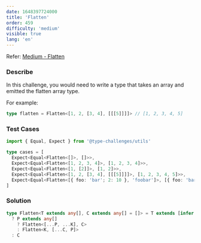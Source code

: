 ```yaml
---
date: 1648397724000
title: 'Flatten'
order: 459
difficulty: 'medium'
visible: true
lang: 'en'
---
```


Refer: [Medium - Flatten](https://github.com/type-challenges/type-challenges/blob/main/questions/00459-medium-flatten/README.md)

### Describe

In this challenge, you would need to write a type that takes an array and emitted the flatten array type.

For example:

```typescript
type flatten = Flatten<[1, 2, [3, 4], [[[5]]]]> // [1, 2, 3, 4, 5]
```

### Test Cases

```typescript
import { Equal, Expect } from '@type-challenges/utils'

type cases = [
  Expect<Equal<Flatten<[]>, []>>,
  Expect<Equal<Flatten<[1, 2, 3, 4]>, [1, 2, 3, 4]>>,
  Expect<Equal<Flatten<[1, [2]]>, [1, 2]>>,
  Expect<Equal<Flatten<[1, 2, [3, 4], [[[5]]]]>, [1, 2, 3, 4, 5]>>,
  Expect<Equal<Flatten<[{ foo: 'bar'; 2: 10 }, 'foobar']>, [{ foo: 'bar'; 2: 10 }, 'foobar']>>,
]
```

### Solution

```typescript
type Flatten<T extends any[], C extends any[] = []> = T extends [infer P, ...infer K]
  ? P extends any[]
    ? Flatten<[...P, ...K], C>
    : Flatten<K, [...C, P]>
  : C
```
